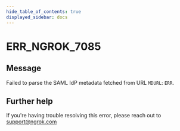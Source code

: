 ```yaml
---
hide_table_of_contents: true
displayed_sidebar: docs
---
```



# ERR_NGROK_7085

## Message

Failed to parse the SAML IdP metadata fetched from URL `MDURL`: `ERR`.

<ErrorDetails error="err_ngrok_7085" />

## Further help

If you're having trouble resolving this error, please reach out to [support@ngrok.com](mailto:support@ngrok.com?subject=Help%20with%20ERR_NGROK_7085)

